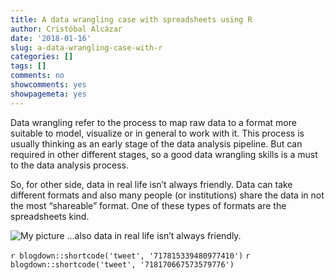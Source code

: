 ```yaml
---
title: A data wrangling case with spreadsheets using R
author: Cristóbal Alcázar
date: '2018-01-16'
slug: a-data-wrangling-case-with-r
categories: []
tags: []
comments: no
showcomments: yes
showpagemeta: yes
---
```


Data wrangling refer to the process to map raw data to a format more suitable to model, visualize or in general to work with it. This process is usually thinking as an early stage of the data analysis pipeline. But can required in other different stages, so a good data wrangling skills is a must to the data analysis process.

So, for other side, data in real life isn’t always friendly. Data can take different formats and also many people (or institutions) share the data in not the most “shareable” format. One of these types of formats are the spreadsheets kind.

![My picture](/img/spreadsheet_shock.jpeg)
...also data in real life isn't always friendly.


`r blogdown::shortcode('tweet', '717815339480977410')`
`r blogdown::shortcode('tweet', '718170667573579776')`

